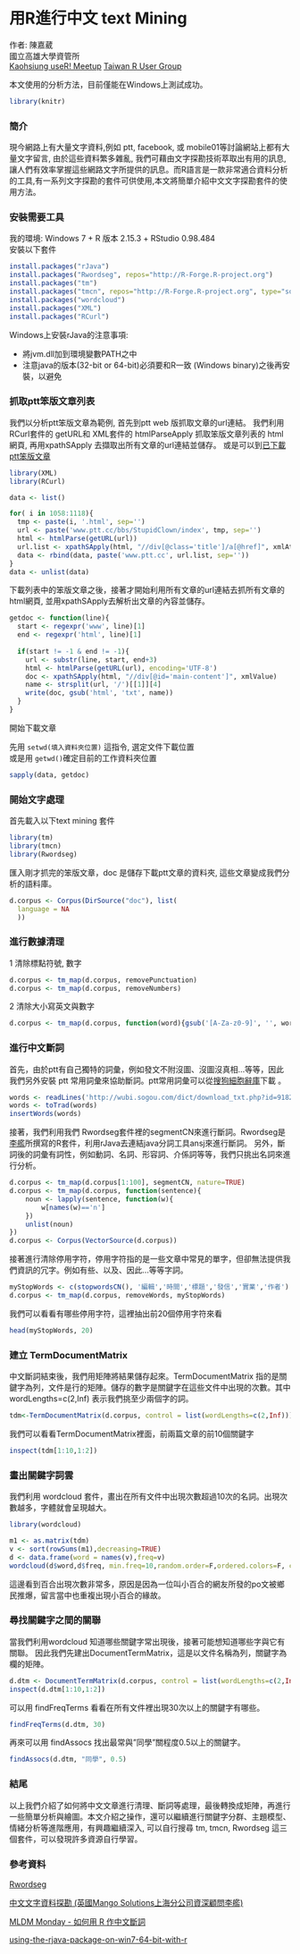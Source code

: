 用R進行中文 text Mining
========================================================
作者: 
陳嘉葳   
國立高雄大學資管所  
[Kaohsiung useR! Meetup](https://www.facebook.com/groups/680228652018057/)
[Taiwan R User Group](http://www.meetup.com/Taiwan-R)

本文使用的分析方法，目前僅能在Windows上測試成功。

```r
library(knitr)
```

### 簡介

現今網路上有大量文字資料,例如 ptt, facebook, 或 mobile01等討論網站上都有大量文字留言, 由於這些資料繁多雜亂, 我們可藉由文字探勘技術萃取出有用的訊息, 讓人們有效率掌握這些網路文字所提供的訊息。而R語言是一款非常適合資料分析的工具,有一系列文字探勘的套件可供使用,本文將簡單介紹中文文字探勘套件的使用方法。 

### 安裝需要工具  
我的環境: Windows 7 + R 版本 2.15.3 + RStudio 0.98.484     
安裝以下套件  
```r
install.packages("rJava")
install.packages("Rwordseg", repos="http://R-Forge.R-project.org")
install.packages("tm")
install.packages("tmcn", repos="http://R-Forge.R-project.org", type="source")
install.packages("wordcloud")
install.packages("XML")
install.packages("RCurl")
```

Windows上安裝rJava的注意事項:

- 將jvm.dll加到環境變數PATH之中
- 注意java的版本(32-bit or 64-bit)必須要和R一致
(Windows binary)之後再安裝，以避免

### 抓取ptt笨版文章列表  

我們以分析ptt笨版文章為範例, 首先到ptt web 版抓取文章的url連結。
我們利用 RCurl套件的 getURL和 XML套件的 htmlParseApply 抓取笨版文章列表的 html網頁, 再用xpathSApply 去擷取出所有文章的url連結並儲存。 
或是可以到[已下載ptt笨版文章](https://dl.dropboxusercontent.com/u/21186660/doc.rar)

```r
library(XML)
library(RCurl)

data <- list()

for( i in 1058:1118){
  tmp <- paste(i, '.html', sep='')
  url <- paste('www.ptt.cc/bbs/StupidClown/index', tmp, sep='')
  html <- htmlParse(getURL(url))
  url.list <- xpathSApply(html, "//div[@class='title']/a[@href]", xmlAttrs)
  data <- rbind(data, paste('www.ptt.cc', url.list, sep=''))
}
data <- unlist(data)

```

下載列表中的笨版文章之後，接著才開始利用所有文章的url連結去抓所有文章的html網頁, 並用xpathSApply去解析出文章的內容並儲存。

```r
getdoc <- function(line){
  start <- regexpr('www', line)[1]
  end <- regexpr('html', line)[1]
  
  if(start != -1 & end != -1){
    url <- substr(line, start, end+3)
    html <- htmlParse(getURL(url), encoding='UTF-8')
    doc <- xpathSApply(html, "//div[@id='main-content']", xmlValue)
    name <- strsplit(url, '/')[[1]][4]
    write(doc, gsub('html', 'txt', name))
  }      
}

```

開始下載文章
  
先用 ```setwd(填入資料夾位置)``` 這指令, 選定文件下載位置  
或是用 ```getwd()```確定目前的工作資料夾位置

```r
sapply(data, getdoc)  

```
### 開始文字處理

首先載入以下text mining 套件
     
```r
library(tm)
library(tmcn)
library(Rwordseg)

```

匯入剛才抓完的笨版文章，doc 是儲存下載ptt文章的資料夾, 這些文章變成我們分析的語料庫。

```r
d.corpus <- Corpus(DirSource("doc"), list(
  language = NA
  ))

```
### 進行數據清理

1 清除標點符號, 數字

```r
d.corpus <- tm_map(d.corpus, removePunctuation)
d.corpus <- tm_map(d.corpus, removeNumbers)
```

2 清除大小寫英文與數字

```r
d.corpus <- tm_map(d.corpus, function(word){gsub('[A-Za-z0-9]', '', word)})
```

### 進行中文斷詞  

首先，由於ptt有自己獨特的詞彙，例如發文不附沒圖、沒圖沒真相...等等，因此我們另外安裝 ptt  常用詞彙來協助斷詞。ptt常用詞彙可以從[搜狗細胞辭庫](http://wubi.sogou.com/dict/cell.php?id=9182)下載 。 

```r
words <- readLines('http://wubi.sogou.com/dict/download_txt.php?id=9182')
words <- toTrad(words)
insertWords(words)
```

接著，我們利用我們 Rwordseg套件裡的segmentCN來進行斷詞。Rwordseg是[李艦](http://jliblog.com/app/rwordseg)所撰寫的R套件，利用rJava去連結java分詞工具ansj來進行斷詞。 另外，斷詞後的詞彙有詞性，例如動詞、名詞、形容詞、介係詞等等，我們只挑出名詞來進行分析。

```r
d.corpus <- tm_map(d.corpus[1:100], segmentCN, nature=TRUE)
d.corpus <- tm_map(d.corpus, function(sentence){
    noun <- lapply(sentence, function(w){
        w[names(w)=='n']
    })
    unlist(noun)
})
d.corpus <- Corpus(VectorSource(d.corpus))

```

接著進行清除停用字符，停用字符指的是一些文章中常見的單字，但卻無法提供我們資訊的冗字。例如有些、以及、因此...等等字詞。

```r
myStopWords <- c(stopwordsCN(), '編輯','時間','標題','發信','實業','作者')
d.corpus <- tm_map(d.corpus, removeWords, myStopWords)
```
  
我們可以看看有哪些停用字符，這裡抽出前20個停用字符來看  

```r
head(myStopWords, 20)
```


### 建立 TermDocumentMatrix

中文斷詞結束後，我們用矩陣將結果儲存起來。TermDocumentMatrix 指的是關鍵字為列，文件是行的矩陣。儲存的數字是關鍵字在這些文件中出現的次數。其中 wordLengths=c(2,Inf) 表示我們挑至少兩個字的詞。

```r
tdm<-TermDocumentMatrix(d.corpus, control = list(wordLengths=c(2,Inf)))

```
我們可以看看TermDocumentMatrix裡面，前兩篇文章的前10個關鍵字  
```r
inspect(tdm[1:10,1:2])
```

### 畫出關鍵字詞雲
我們利用 wordcloud 套件，畫出在所有文件中出現次數超過10次的名詞。出現次數越多，字體就會呈現越大。

```r
library(wordcloud)
```

```r
m1 <- as.matrix(tdm)
v <- sort(rowSums(m1),decreasing=TRUE)
d <- data.frame(word = names(v),freq=v)
wordcloud(d$word,d$freq, min.freq=10,random.order=F,ordered.colors=F, colors=rainbow(length(row.names(m1))))
```
這邊看到百合出現次數非常多，原因是因為一位叫小百合的網友所發的po文被鄉民推爆，留言當中也重複出現小百合的緣故。


### 尋找關鍵字之間的關聯

當我們利用wordcloud 知道哪些關鍵字常出現後，接著可能想知道哪些字與它有關聯。
因此我們先建出DocumentTermMatrix，這是以文件名稱為列，關鍵字為欄的矩陣。

```r
d.dtm <- DocumentTermMatrix(d.corpus, control = list(wordLengths=c(2,Inf)))
inspect(d.dtm[1:10,1:2])
```
可以用 findFreqTerms 看看在所有文件裡出現30次以上的關鍵字有哪些。  

```r
findFreqTerms(d.dtm, 30)
```

再來可以用 findAssocs 找出最常與"同學"關程度0.5以上的關鍵字。  

```r
findAssocs(d.dtm, "同學", 0.5)
```

### 結尾

以上我們介紹了如何將中文文章進行清理、斷詞等處理，最後轉換成矩陣，再進行一些簡單分析與繪圖。本文介紹之操作，還可以繼續進行關鍵字分群、主題模型、情緒分析等進階應用，有興趣繼續深入, 可以自行搜尋 tm, tmcn, Rwordseg 這三個套件，可以發現許多資源自行學習。  


### 參考資料
[Rwordseg](http://jliblog.com/app/rwordseg)  
  
[中文文字資料探勘 (英國Mango Solutions上海分公司資深顧問李艦)](https://docs.google.com/viewer?url=http%3A%2F%2Fevent.twdatascience.org%2Fimages%2Fr_taiwan%2Fshare%2F%25E5%25B0%2588%25E9%25A1%258C%25E6%25BC%2594%25E8%25AC%259B2RTaiwan2013_%25E6%259D%258E%25E8%2589%25A6.pdf)  
  
[MLDM Monday - 如何用 R 作中文斷詞 ](www.youtube.com/watch?v=TcMao3r6jYY)

[using-the-rjava-package-on-win7-64-bit-with-r](http://stackoverflow.com/questions/7019912/using-the-rjava-package-on-win7-64-bit-with-r)
